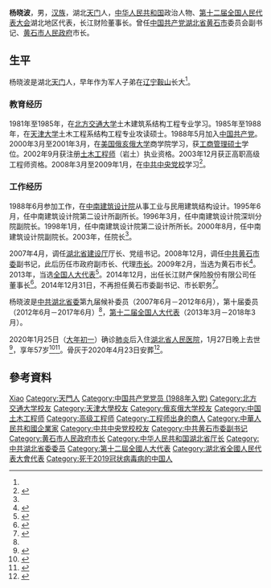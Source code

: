 {{Other people|杨晓波|杨晓波}}
{{Infobox officeholder
| 姓名     = 杨晓波
| 职务     = {{中華人民共和国国徽}}[[黄石市人民政府|黄石市人民政府]]市长
| 就任日期 = 2009年2月15日
| 卸任日期 = 2014年12月31日
| 前任     = [[王建鸣|王建鸣]]
| 继任     = [[董卫民|董卫民]]
| 书记     = [[王建鸣|王建鸣]]{{to}}[[周先旺|周先旺]]
| 职务2    = {{中華人民共和国国徽}}[[湖北省建设厅|湖北省建设厅]]厅长
| 就任日期2 = 2007年4月
| 卸任日期2 = 2008年12月
| 前任2    = [[张发懋|张发懋]]
| 继任2    = [[李德炳_(1952年)|李德炳]]
| 职务3    = {{中華人民共和国国徽}}[[第十二届全国人大代表|第十二届全国人大代表]]
| 就任日期3= 2013年3月
| 卸任日期3= 2018年3月
| 选民3    = 湖北省
| 性别     = 男
| 出生日期 = 1963年1月
| 出生地点 = 
| 逝世日期 = {{Death date and age|2020|1|27|1963|1}}
| 逝世地点 = {{CHN}}[[湖北省|湖北省]][[武汉市|武汉市]]
| 死因     = [[2019冠狀病毒病|2019冠狀病毒病]]
| 民族     = [[汉族|汉族]]
| 籍贯     = [[湖北省|湖北]][[天门市|天门]]
| 政党     = {{CPC}}
| 学历     = 硕士研究生
| 母校     = [[北方交通大学|北方交通大学]]<br/>[[天津大学|天津大学]]
| 国籍     = {{PRC}}
| 职业     = 
| 专业     = 
| 知名原因 = 
}}
'''杨晓波'''{{BD|1963年|1月|2020年|1月27日|catIdx=Yang}}，男，[[汉族|汉族]]，湖北[[天门市|天门]]人，[[中华人民共和国|中华人民共和国]]政治人物、[[第十二届全国人民代表大会|第十二届全国人民代表大会]]湖北地区代表，长江财险董事长。曾任[[中国共产党|中国共产党]][[湖北省|湖北省]][[黄石市|黄石市]]委员会副书记、[[黄石市人民政府|黄石市人民政府]]市长。

==生平==
杨晓波是湖北[[天门市|天门]]人，早年作为军人子弟在[[辽宁|辽宁]][[鞍山|鞍山]]长大<ref name=cj1/>。
===教育经历===
1981年至1985年，在[[北方交通大学|北方交通大学]]土木建筑系结构工程专业学习。1985年至1988年，在[[天津大学|天津大学]]土木工程系结构工程专业攻读硕士。1988年5月加入[[中国共产党|中国共产党]]。2000年3月至2001年3月，在[[美国|美国]][[俄亥俄大学|俄亥俄大学]]商学院学习，获[[工商管理硕士|工商管理硕士]]学位。2002年9月获注册[[土木工程师|土木工程师]]（岩土）执业资格。2003年12月获正高职高级工程师资格。2008年3月至2009年1月，在[[中共中央党校|中共中央党校]]学习<ref name=rb>{{cite web |title=杨晓波同志简历 |url=http://www.hsdcw.com/html/2009-2-16/172125.htm |publisher=黄石日报 |date=2009-02-16 |access-date=2020-02-03 |archive-date=2009-02-19 |archive-url=https://web.archive.org/web/20090219203838/http://hsdcw.com/html/2009-2-16/172125.htm |dead-url=no }}</ref>。
===工作经历===
1988年6月参加工作，在[[中南建筑设计院|中南建筑设计院]]从事工业与民用建筑结构设计。1995年6月，任中南建筑设计院第二设计所副所长。1996年3月，任中南建筑设计院深圳分院副院长。1998年1月，任中南建筑设计院第二设计所所长。2000年8月，任中南建筑设计院副院长。2003年，任院长<ref name=rb/>。

2007年4月，调任[[湖北省建设厅|湖北省建设厅]]厅长、党组书记。2008年12月，调任[[中共黄石市委|中共黄石市委]]副书记，此后历任市政府副市长、代理[[市长|市长]]。2009年2月，当选为黄石市长<ref>{{Cite web|url=http://district.ce.cn/zt/zlk/bg/201401/29/t20140129_2234423.shtml|title=黄石市政府工作报告 (2014年1月8日 杨晓波)|work=中国经济网|date=2014-05-10|access-date=2014-05-10|archive-date=2020-12-03|archive-url=https://web.archive.org/web/20201203202828/http://district.ce.cn/zt/zlk/bg/201401/29/t20140129_2234423.shtml|dead-url=no}}</ref>。2013年，当选[[全国人民代表大会代表|全国人大代表]]<ref>{{cite news|title=全国人大代表信息-杨晓波|url= http://210.82.31.1:8084/delegate/viewDelegate.action?dbid=121586|accessdate=2013-04-05|newspaper=全国人大网|archive-url=https://web.archive.org/web/20140714150148/http://www.npc.gov.cn/delegate/viewDelegate.action?dbid=121586|archive-date=2014-07-14|dead-url=yes}}</ref>。2014年12月，出任长江财产保险股份有限公司任董事长<ref>{{Cite web|title=杨晓波任长江财险董事长|url=http://ctsb.cnhubei.com/html/ctsb/20150216/ctsb2564463.html|accessdate=2020-01-29|work=楚天时报}}{{Dead link|date=2020年7月 |bot=InternetArchiveBot |fix-attempted=yes }}</ref>。2014年12月31日，不再担任黄石市委副书记、市长职务<ref>{{cite web |title=董卫民任市委副书记、提名为市长候选人 |url=http://www.hsdcw.com/html/2015-1-1/683405.htm |publisher=东楚晚报 |date=2015-01-01 |access-date=2020-02-03 |archive-date=2020-02-03 |archive-url=https://web.archive.org/web/20200203072809/http://www.hsdcw.com/html/2015-1-1/683405.htm |dead-url=no }}</ref>。

杨晓波是[[中国共产党湖北省委员会|中共湖北省委]]第九届候补委员（2007年6月－2012年6月），第十届委员（2012年6月－2017年6月）<ref name=rb/>，[[第十二届全国人大代表|第十二届全国人大代表]]（2013年3月－2018年3月）。

2020年1月25日（[[大年初一|大年初一]]）确诊[[肺炎|肺炎]]后入住[[湖北省人民医院|湖北省人民医院]]，1月27日晚上去世<ref name=cj1>{{cite web |author=俞燕 |title=长江财险梦未竟：首位金融高管因肺炎离世前后 |url=https://news.caijingmobile.com/article/detail/411712?source_id=40 |publisher=[[财经_(杂志)|财经]] |date=2020-01-29 |access-date=2020-07-10 |archive-date=2020-07-10 |archive-url=https://web.archive.org/web/20200710014520/https://news.caijingmobile.com/article/detail/411712?source_id=40 |dead-url=no }}</ref>，享年57岁<ref>{{cite web |title=湖北黄石原市长杨晓波因重症肺炎去世 |url=https://finance.ifeng.com/c/7tbgIiGwS6j |publisher=证券时报 |date=2020-01-28 |via=[[凤凰网|凤凰网]] |access-date=2020-01-28 |archive-date=2020-01-28 |archive-url=https://web.archive.org/web/20200128102612/https://finance.ifeng.com/c/7tbgIiGwS6j |dead-url=no }}</ref><ref>{{cite web |author=胡志挺 |title=57岁长江财险董事长杨晓波感染肺炎去世，曾任湖北黄石市长 |url=https://www.thepaper.cn/newsDetail_forward_5662713 |publisher=[[澎湃新闻|澎湃新闻]] |date=2020-01-28 |access-date=2020-02-03 |archive-date=2020-04-30 |archive-url=https://web.archive.org/web/20200430154911/https://www.thepaper.cn/newsDetail_forward_5662713 |dead-url=no }}</ref>。骨灰于2020年4月23日安葬<ref>{{cite web |author1=胡志挺 |title=长江财险董事长因新冠肺炎去世，湖北国资委成立工作指导组 |url=https://www.thepaper.cn/newsDetail_forward_7125887 |publisher=澎湃新闻 |date=2020-04-25 |access-date=2020-07-10 |archive-date=2020-07-12 |archive-url=https://web.archive.org/web/20200712072914/https://www.thepaper.cn/newsDetail_forward_7125887 |dead-url=no }}</ref>。

== 參考資料 ==
{{Reflist|2}}

{{start box}}
{{s-gov|prc}}
{{s-before|[[王建鸣|王建鸣]]}}
{{s-title|[[黄石市人民政府|黄石市人民政府]]市长|2009年2月－2014年12月}}
{{s-after|[[董卫民|董卫民]]}}
{{s-before|[[张发懋|张发懋]]}}
{{s-title|[[湖北省|湖北省]]建设厅厅长|2007年4月－2008年12月}}
{{s-after|[[李德炳_(1952年)|李德炳]]}}
{{end box}}

{{2019冠狀病毒病中國大陸疫情}}

{{Authority control}}
{{DEFAULTSORT:Yang}}
[[Category:杨姓|Xiao]]
[[Category:天門人|Category:天門人]]
[[Category:中国共产党党员_(1988年入党)|Category:中国共产党党员 (1988年入党)]]
[[Category:北方交通大学校友|Category:北方交通大学校友]]
[[Category:天津大學校友|Category:天津大學校友]]
[[Category:俄亥俄大学校友|Category:俄亥俄大学校友]]
[[Category:中国土木工程师|Category:中国土木工程师]]
[[Category:高级工程师|Category:高级工程师]]
[[Category:工程师出身的商人|Category:工程师出身的商人]]
[[Category:中華人民共和國企業家|Category:中華人民共和國企業家]]
[[Category:中共中央党校校友|Category:中共中央党校校友]]
[[Category:中共黄石市委副书记|Category:中共黄石市委副书记]]
[[Category:黄石市人民政府市长|Category:黄石市人民政府市长]]
[[Category:中华人民共和国湖北省厅长|Category:中华人民共和国湖北省厅长]]
[[Category:中共湖北省委委员|Category:中共湖北省委委员]]
[[Category:第十二屆全國人大代表|Category:第十二屆全國人大代表]]
[[Category:湖北省全國人民代表大會代表|Category:湖北省全國人民代表大會代表]]
[[Category:死于2019冠状病毒病的中国人|Category:死于2019冠状病毒病的中国人]]